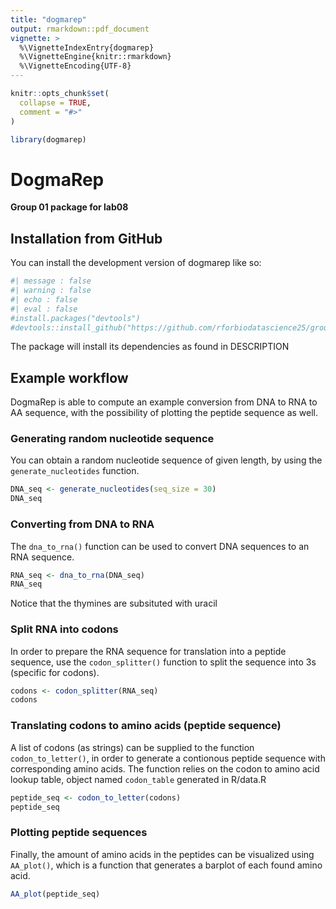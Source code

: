 ```yaml
---
title: "dogmarep"
output: rmarkdown::pdf_document
vignette: >
  %\VignetteIndexEntry{dogmarep}
  %\VignetteEngine{knitr::rmarkdown}
  %\VignetteEncoding{UTF-8}
---
```


```r
knitr::opts_chunk$set(
  collapse = TRUE,
  comment = "#>"
)
```

```r
library(dogmarep)
```

# DogmaRep

**Group 01 package for lab08**

## Installation from GitHub

You can install the development version of dogmarep like so:

```r
#| message : false
#| warning : false
#| echo : false
#| eval : false
#install.packages("devtools") 
#devtools::install_github("https://github.com/rforbiodatascience25/group_01_package")
```

The package will install its dependencies as found in DESCRIPTION

## Example workflow

DogmaRep is able to compute an example conversion from DNA to RNA to AA sequence, with the possibility of plotting the peptide sequence as well.

### Generating random nucleotide sequence

You can obtain a random nucleotide sequence of given length, by using the `generate_nucleotides` function.

```r
DNA_seq <- generate_nucleotides(seq_size = 30)
DNA_seq
```

### Converting from DNA to RNA

The `dna_to_rna()` function can be used to convert DNA sequences to an RNA sequence.

```r
RNA_seq <- dna_to_rna(DNA_seq)
RNA_seq
```

Notice that the thymines are subsituted with uracil

### Split RNA into codons

In order to prepare the RNA sequence for translation into a peptide sequence, use the `codon_splitter()` function to split the sequence into 3s (specific for codons).

```r
codons <- codon_splitter(RNA_seq)
codons
```

### Translating codons to amino acids (peptide sequence)

A list of codons (as strings) can be supplied to the function `codon_to_letter()`, in order to generate a contionous peptide sequence with corresponding amino acids. The function relies on the codon to amino acid lookup table, object named `codon_table` generated in R/data.R

```r
peptide_seq <- codon_to_letter(codons)
peptide_seq
```

### Plotting peptide sequences

Finally, the amount of amino acids in the peptides can be visualized using `AA_plot()`, which is a function that generates a barplot of each found amino acid.

```r
AA_plot(peptide_seq)
```
